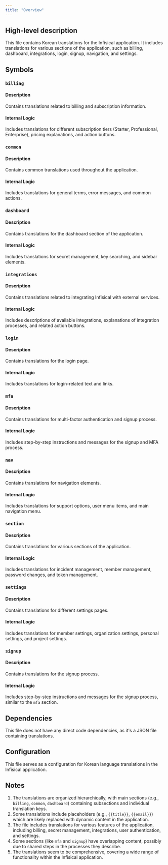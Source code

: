 ```yaml
---
title: "Overview"
---
```


## High-level description
This file contains Korean translations for the Infisical application. It includes translations for various sections of the application, such as billing, dashboard, integrations, login, signup, navigation, and settings.

## Symbols

### `billing`
#### Description
Contains translations related to billing and subscription information.

#### Internal Logic
Includes translations for different subscription tiers (Starter, Professional, Enterprise), pricing explanations, and action buttons.

### `common`
#### Description
Contains common translations used throughout the application.

#### Internal Logic
Includes translations for general terms, error messages, and common actions.

### `dashboard`
#### Description
Contains translations for the dashboard section of the application.

#### Internal Logic
Includes translations for secret management, key searching, and sidebar elements.

### `integrations`
#### Description
Contains translations related to integrating Infisical with external services.

#### Internal Logic
Includes descriptions of available integrations, explanations of integration processes, and related action buttons.

### `login`
#### Description
Contains translations for the login page.

#### Internal Logic
Includes translations for login-related text and links.

### `mfa`
#### Description
Contains translations for multi-factor authentication and signup process.

#### Internal Logic
Includes step-by-step instructions and messages for the signup and MFA process.

### `nav`
#### Description
Contains translations for navigation elements.

#### Internal Logic
Includes translations for support options, user menu items, and main navigation menu.

### `section`
#### Description
Contains translations for various sections of the application.

#### Internal Logic
Includes translations for incident management, member management, password changes, and token management.

### `settings`
#### Description
Contains translations for different settings pages.

#### Internal Logic
Includes translations for member settings, organization settings, personal settings, and project settings.

### `signup`
#### Description
Contains translations for the signup process.

#### Internal Logic
Includes step-by-step instructions and messages for the signup process, similar to the `mfa` section.

## Dependencies
This file does not have any direct code dependencies, as it's a JSON file containing translations.

## Configuration
This file serves as a configuration for Korean language translations in the Infisical application.

## Notes
1. The translations are organized hierarchically, with main sections (e.g., `billing`, `common`, `dashboard`) containing subsections and individual translation keys.
2. Some translations include placeholders (e.g., `{{title}}`, `{{email}}`) which are likely replaced with dynamic content in the application.
3. The file includes translations for various features of the application, including billing, secret management, integrations, user authentication, and settings.
4. Some sections (like `mfa` and `signup`) have overlapping content, possibly due to shared steps in the processes they describe.
5. The translations seem to be comprehensive, covering a wide range of functionality within the Infisical application.